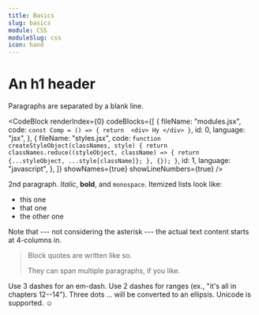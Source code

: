 ```yaml
---
title: Basics
slug: basics
module: CSS
moduleSlug: css
icon: hand
---
```


# An h1 header

Paragraphs are separated by a blank line.

<CodeBlock
	renderIndex={0}
	codeBlocks={[
		{
			fileName: "modules.jsx",
			code: `const Comp = () => {
                 return 
                 <div>
                     Hy
                </div>
                }`,
			id: 0,
			language: "jsx",
		},
		{
			fileName: "styles.jsx",
			code: `function createStyleObject(classNames, style) {
  return classNames.reduce((styleObject, className) => {
    return {...styleObject, ...style[className]};
  }, {});
}`,
			id: 1,
			language: "javascript",
		},
	]}
	showNames={true}
	showLineNumbers={true}
/>

2nd paragraph. _Italic_, **bold**, and `monospace`. Itemized lists
look like:

- this one
- that one
- the other one

<Quiz src="/src/pages/test" />

Note that --- not considering the asterisk --- the actual text
content starts at 4-columns in.

> Block quotes are
> written like so.
>
> They can span multiple paragraphs,
> if you like.

Use 3 dashes for an em-dash. Use 2 dashes for ranges (ex., "it's all
in chapters 12--14"). Three dots ... will be converted to an ellipsis.
Unicode is supported. ☺
